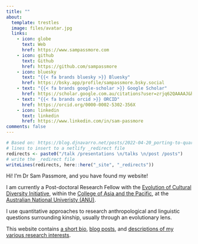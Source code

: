 ```yaml
---
title: ""
about:
  template: trestles
  image: files/avatar.jpg
  links:
    - icon: globe
      text: Web
      href: https://www.sampassmore.com
    - icon: github
      text: Github
      href: https://github.com/sampassmore
    - icon: bluesky
      text: "{{< fa brands bluesky >}} Bluesky"
      href: https://bsky.app/profile/sampassmore.bsky.social
    - text: "{{< fa brands google-scholar >}} Google Scholar"
      href: https://scholar.google.com.au/citations?user=zrjq62QAAAAJ&hl=en
    - text: "{{< fa brands orcid >}} ORCID"
      href: https://orcid.org/0000-0002-5302-356X
    - icon: linkedin
      text: linkedin
      href: https://www.linkedin.com/in/sam-passmore
comments: false
---
```


<!-- # see here for the icon setup  -->
<!-- # https://forum.posit.co/t/overwriting-bootstrap-icons-in-quarto/195804/2 -->

```r
# Based on: https://blog.djnavarro.net/posts/2022-04-20_porting-to-quarto/#netlify-redirects
# lines to insert to a netlify _redirect file
redirects <- paste0("/talk /presentations \n/talks \n/post /posts")
# write the _redirect file
writeLines(redirects, here::here("_site", "_redirects"))
```

Hi! I'm Dr Sam Passmore, and you have found my website!  

I am currently a Post-doctoral Research Fellow with the [Evolution of Cultural Diversity Initiative](https://evolutionofculturaldiversity.anu.edu.au/), within the [College of Asia and the Pacific](https://asiapacific.anu.edu.au/), at the [Australian National Univeristy (ANU)](https://www.anu.edu.au/).

I use quantitative approaches to research anthropological and linguistic questions surrounding kinship, usually through an evolutionary lens. 

This website contains [a short bio](about.qmd), [blog posts](posts.qmd), and [descriptions of my various research interests](projects.qmd).


